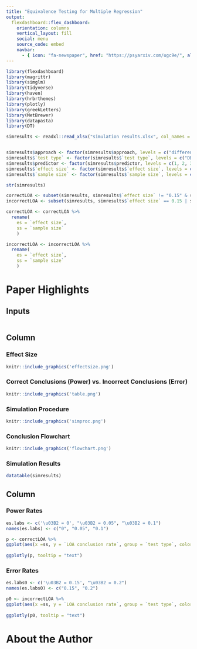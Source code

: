 ```yaml
---
title: "Equivalence Testing for Multiple Regression"
output: 
  flexdashboard::flex_dashboard:
    orientation: columns
    vertical_layout: fill
    social: menu
    source_code: embed
    navbar:
      - { icon: "fa-newspaper", href: "https://psyarxiv.com/ugc9e/", align: right }  
---
```


```r
library(flexdashboard)
library(magrittr)
library(simglm)
library(tidyverse)
library(haven)
library(hrbrthemes)
library(plotly)
library(greekLetters)
library(MetBrewer)
library(datapasta)
library(DT)

```

```r

simresults <- readxl::read_xlsx("simulation results.xlsx", col_names = TRUE)


simresults$approach <- factor(simresults$approach, levels = c("difference based", "equivalence based"), ordered = FALSE)
simresults$`test type` <- factor(simresults$`test type`, levels = c("DB", "TOST", "AH"), ordered = TRUE)
simresults$predictor <- factor(simresults$predictor, levels = c(1, 2, 3, 4, 5), ordered = TRUE)
simresults$`effect size` <- factor(simresults$`effect size`, levels = c(0, 0.05, 0.1, 0.15, 0.2), ordered = TRUE)
simresults$`sample size` <- factor(simresults$`sample size`, levels = c(50, 75, 100, 250, 500, 1000), ordered = TRUE)

str(simresults)

correctLOA <- subset(simresults, simresults$`effect size` != "0.15" & simresults$`effect size` != "0.2") 
incorrectLOA <- subset(simresults, simresults$`effect size` == 0.15 | simresults$`effect size` == 0.2) 

correctLOA <- correctLOA %>% 
  rename(
    es = `effect size`,
    ss = `sample size`
    )

incorrectLOA <- incorrectLOA %>% 
  rename(
    es = `effect size`,
    ss = `sample size`
    )

```

Paper Highlights {data-icon="fa-highlighter"}
=============================

Inputs {.sidebar}
-------------------------------------

```r

```
Column {.tabset data-width=500}
-------------------------------------
   
### Effect Size

```r
knitr::include_graphics('effectsize.png')

```   

### Correct Conclusions (Power) vs. Incorrect Conclusions (Error)

```r
knitr::include_graphics('table.png')
```   
 
### Simulation Procedure
    
```r
knitr::include_graphics('simproc.png')

```

### Conclusion Flowchart
    
```r
knitr::include_graphics('flowchart.png')

```

### Simulation Results

```r
datatable(simresults)
```


Column {data-width=500}
-----------------------------------------------------------------------

### Power Rates

```r

es.labs <- c('\u03B2 = 0', "\u03B2 = 0.05", "\u03B2 = 0.1")
names(es.labs) <- c("0", "0.05", "0.1")

p <- correctLOA %>%
ggplot(aes(x =ss, y = `LOA conclusion rate`, group = `test type`, color= `test type`, text = colnames(correctLOA))) + geom_line(aes(text= paste("Test: ",`test type`, "\n\u03B2 = ",es, "\nn: ", ss, "\nCorrect Conclusion Rate: ",100*`LOA conclusion rate`,"%", sep = "")  ), alpha= .5,size= 1.5, position=position_dodge(width=.1))+facet_wrap(~es, labeller = labeller(es= es.labs))+theme_minimal()+labs(y="Rate of Correct Negligible Effect Conclusions", x = "Sample Size")+ scale_color_manual(values=met.brewer("Isfahan1", 3))+theme(axis.text.x = element_text(angle=45,vjust = 1, hjust=1))
                                                                    
ggplotly(p, tooltip = "text")
```

### Error Rates

```r

es.labs0 <- c('\u03B2 = 0.15', "\u03B2 = 0.2")
names(es.labs0) <- c("0.15", "0.2")

p0 <- incorrectLOA %>%
ggplot(aes(x =ss, y = `LOA conclusion rate`, group = `test type`, color= `test type`)) + geom_line(aes(text= paste("Test: ",`test type`, "\n\u03B2 = ",es, "\nn: ", ss, "\nIncorrect Conclusion Rate: ",100*`LOA conclusion rate`,"%", sep = "")  ),alpha= .5,size= 1.5, position=position_dodge(width=.1))+facet_wrap(~es, labeller = labeller(es= es.labs0))+theme_minimal()+labs(y="Rate of Incorrect Negligible Effect Conclusions", x = "Sample Size")+ scale_color_manual(values=met.brewer("Isfahan1", 3))+theme(axis.text.x = element_text(angle=45,vjust = 1, hjust=1))
                                                                    
ggplotly(p0, tooltip = "text")
```


About the Author {data-icon="fa-user-ninja"}
=============================
